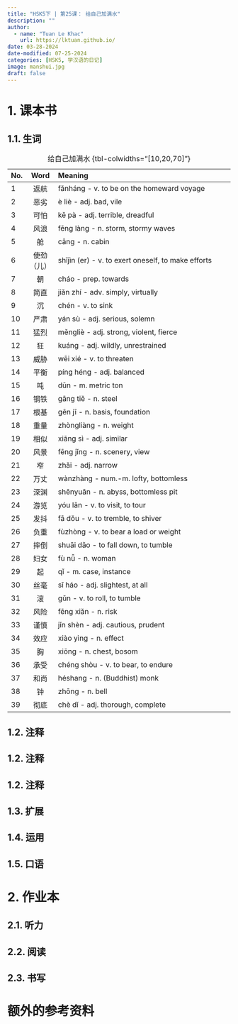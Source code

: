 ---
title: "HSK5下 | 第25课： 给自己加满水"
description: ""
author:
  - name: "Tuan Le Khac"
    url: https://lktuan.github.io/
date: 03-28-2024
date-modified: 07-25-2024
categories: [HSK5, 学汉语的日记]
image: manshui.jpg
draft: false
---

# 1. 课本书

## 1.1. 生词

| No. | Word | Meaning                                                     |
|:----|:----:|:------------------------------------------------------------|
|1|返航|fǎnháng - v. to be on the homeward voyage|
|2|恶劣|è liè - adj. bad, vile|
|3|可怕|kě pà - adj. terrible, dreadful|
|4|风浪|fēng làng - n. storm, stormy waves|
|5|舱|cāng - n. cabin|
|6|使劲（儿）|shǐjìn (er) - v. to exert oneself, to make efforts|
|7|朝|cháo - prep. towards|
|8|简直|jiǎn zhí - adv. simply, virtually|
|9|沉|chén - v. to sink|
|10|严肃|yán sù - adj. serious, solemn|
|11|猛烈|měngliè - adj. strong, violent, fierce|
|12|狂|kuáng - adj. wildly, unrestrained|
|13|威胁|wēi xié - v. to threaten|
|14|平衡|píng héng - adj. balanced|
|15|吨|dūn - m. metric ton|
|16|钢铁|gāng tiě - n. steel|
|17|根基|gēn jī - n. basis, foundation|
|18|重量|zhòngliàng - n. weight|
|19|相似|xiāng sì - adj. similar|
|20|风景|fēng jǐng - n. scenery, view|
|21|窄|zhǎi - adj. narrow|
|22|万丈|wànzhàng - num.-m. lofty, bottomless|
|23|深渊|shēnyuān - n. abyss, bottomless pit|
|24|游览|yóu lǎn - v. to visit, to tour|
|25|发抖|fā dǒu - v. to tremble, to shiver|
|26|负重|fùzhòng - v. to bear a load or weight|
|27|摔倒|shuāi dǎo - to fall down, to tumble|
|28|妇女|fù nǚ - n. woman|
|29|起|qǐ - m. case, instance|
|30|丝毫|sī háo - adj. slightest, at all|
|31|滚|gǔn - v. to roll, to tumble|
|32|风险|fēng xiǎn - n. risk|
|33|谨慎|jǐn shèn - adj. cautious, prudent|
|34|效应|xiào yìnɡ - n. effect|
|35|胸|xiōng - n. chest, bosom|
|36|承受|chéng shòu - v. to bear, to endure|
|37|和尚|héshang - n. (Buddhist) monk|
|38|钟|zhōng - n. bell|
|39|彻底|chè dǐ - adj. thorough, complete|


: 给自己加满水 {tbl-colwidths="\[10,20,70\]"}

## 1.2. 注释

## 1.2. 注释

## 1.2. 注释

## 1.3. 扩展

## 1.4. 运用

## 1.5. 口语

# 2. 作业本

## 2.1. 听力

## 2.2. 阅读

## 2.3. 书写

# 额外的参考资料

